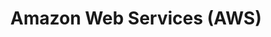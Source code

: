 ---
title: Amazon Web Services (AWS)
url: https://aws.amazon.com/
image: ./media/aws.png
group: Gold
---